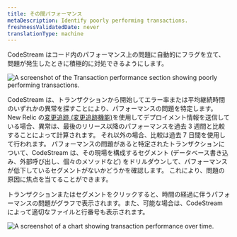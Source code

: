 ```yaml
---
title: その間パフォーマンス
metaDescription: Identify poorly performing transactions.
freshnessValidatedDate: never
translationType: machine
---
```




CodeStream はコード内のパフォーマンス上の問題に自動的にフラグを立て、問題が発生したときに積極的に対処できるようにします。

<img
  title="Transaction performance section showing poorly performing transactions"
  alt="A screenshot of the Transaction performance section showing poorly performing transactions."
  src={codestreamCodeLevelAnomalies}
/>

CodeStream は、トランザクションから開始してエラー率または平均継続時間のいずれかの異常を探すことにより、パフォーマンスの問題を特定します。 New Relic の[変更追跡 (変更追跡機能)](/docs/change-tracking/change-tracking-introduction/)を使用してデプロイメント情報を送信している場合、異常は、最後のリリース以降のパフォーマンスを過去 3 週間と比較することによって計算されます。 それ以外の場合、比較は過去 7 日間を使用して行われます。 パフォーマンスの問題があると特定されたトランザクションについて、CodeStream は、その現場を構成するセグメント (データベース書き込み、外部呼び出し、個々のメソッドなど) をドリルダウンして、パフォーマンスが低下しているセグメントがないかどうかを確認します。 これにより、問題の原因に焦点を当てることができます。

トランザクションまたはセグメントをクリックすると、時間の経過に伴うパフォーマンスの問題がグラフで表示されます。また、可能な場合は、CodeStream によって適切なファイルと行番号も表示されます。

<img
  title="Chart of transaction performance over time"
  alt="A screenshot of a chart showing transaction performance over time."
  src={codestreamAnomalousDuration}
/>
